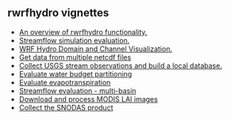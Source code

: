 ## rwrfhydro vignettes

* [An overview of rwrfhydro functionality.](http://www.ral.ucar.edu/projects/wrf_hydro/images/v3.0/rwrfhydro/vignettes/overview.html)
* [Streamflow simulation evaluation.](http://www.ral.ucar.edu/projects/wrf_hydro/images/v3.0/rwrfhydro/vignettes/streamflowEval.html)
* [WRF Hydro Domain and Channel Visualization.](http://www.ral.ucar.edu/projects/wrf_hydro/images/v3.0/rwrfhydro/vignettes/domainChannelVis.html)
* [Get data from multiple netcdf files](http://www.ral.ucar.edu/projects/wrf_hydro/images/v3.0/rwrfhydro/vignettes/getMultiNetcdf.html)
* [Collect USGS stream observations and build a local database.](http://www.ral.ucar.edu/projects/wrf_hydro/images/v3.0/rwrfhydro/vignettes/usgsObsDb.html)
* [Evaluate water budget partitioning](http://www.ral.ucar.edu/projects/wrf_hydro/images/v3.0/rwrfhydro/vignettes/waterBudget.html)
* [Evaluate evapotranspiration](http://www.ral.ucar.edu/projects/wrf_hydro/images/v3.0/rwrfhydro/vignettes/evapotranspirationEval.html)
* [Streamflow evaluation - multi-basin](http://www.ral.ucar.edu/projects/wrf_hydro/images/v3.0/rwrfhydro/vignettes/streamflowEvalMulti.html)
* [Download and process MODIS LAI images](http://www.ral.ucar.edu/projects/wrf_hydro/images/v3.0/rwrfhydro/vignettes/modisProcessing.html)
* [Collect the SNODAS product](http://www.ral.ucar.edu/projects/wrf_hydro/images/v3.0/rwrfhydro/vignettes/snodas.html)
